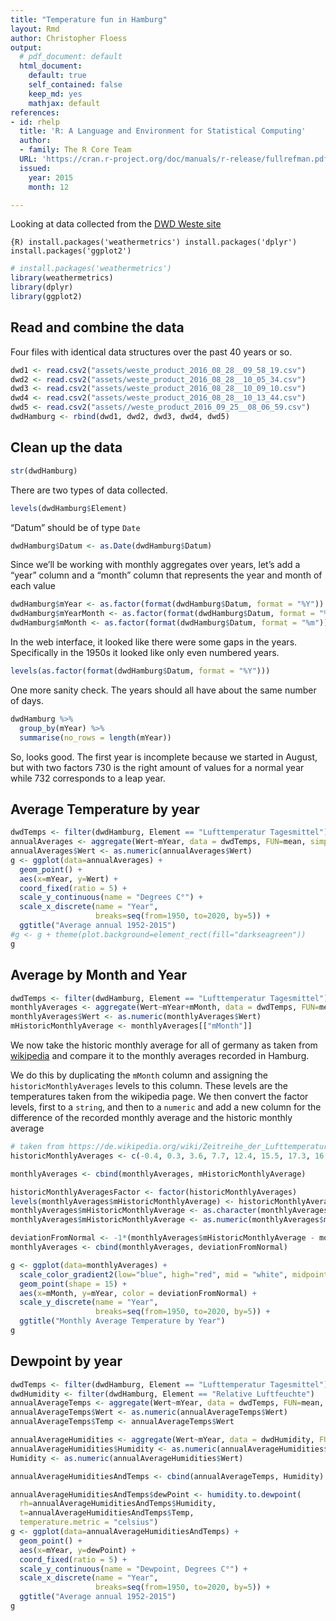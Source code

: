 ```yaml
---
title: "Temperature fun in Hamburg"
layout: Rmd
author: Christopher Floess
output:
  # pdf_document: default
  html_document:
    default: true
    self_contained: false
    keep_md: yes
    mathjax: default
references:
- id: rhelp
  title: 'R: A Language and Environment for Statistical Computing'
  author:
  - family: The R Core Team
  URL: 'https://cran.r-project.org/doc/manuals/r-release/fullrefman.pdf'
  issued:
    year: 2015
    month: 12

---
```


Looking at data collected from the [DWD Weste site](http://www.dwd.de/DE/leistungen/weste/westexl/weste_xl.html?nn=342632)

```{R)
install.packages('weathermetrics')
install.packages('dplyr')
install.packages('ggplot2')
```

```R
# install.packages('weathermetrics')
library(weathermetrics)
library(dplyr)
library(ggplot2)
```

## Read and combine the data

Four files with identical data structures over the past 40 years or so.

```R
dwd1 <- read.csv2("assets/weste_product_2016_08_28__09_58_19.csv")
dwd2 <- read.csv2("assets/weste_product_2016_08_28__10_05_34.csv")
dwd3 <- read.csv2("assets/weste_product_2016_08_28__10_09_10.csv")
dwd4 <- read.csv2("assets/weste_product_2016_08_28__10_13_44.csv")
dwd5 <- read.csv2("assets//weste_product_2016_09_25__08_06_59.csv")
dwdHamburg <- rbind(dwd1, dwd2, dwd3, dwd4, dwd5)
```

## Clean up the data

```R
str(dwdHamburg)

```

There are two types of data collected.

```R
levels(dwdHamburg$Element)
```


"Datum" should be of type `Date`

```R
dwdHamburg$Datum <- as.Date(dwdHamburg$Datum)
```

Since we'll be working with monthly aggregates over years, let's add a "year" column and a "month" column that represents the year and month of each value

```R
dwdHamburg$mYear <- as.factor(format(dwdHamburg$Datum, format = "%Y"))
dwdHamburg$mYearMonth <- as.factor(format(dwdHamburg$Datum, format = "%Y-%m"))
dwdHamburg$mMonth <- as.factor(format(dwdHamburg$Datum, format = "%m"))
```

In the web interface, it looked like there were some gaps in the years. Specifically in the 1950s it looked like only even numbered years.

```R
levels(as.factor(format(dwdHamburg$Datum, format = "%Y")))
```

One more sanity check. The years should all have about the same number of days.

```R
dwdHamburg %>%
  group_by(mYear) %>%
  summarise(no_rows = length(mYear))
```

So, looks good. The first year is incomplete because we started in August, but with two factors 730 is the right amount of values for a normal year while 732 corresponds to a leap year.

## Average Temperature by year

```R
dwdTemps <- filter(dwdHamburg, Element == "Lufttemperatur Tagesmittel")
annualAverages <- aggregate(Wert~mYear, data = dwdTemps, FUN=mean, simplify = F)
annualAverages$Wert <- as.numeric(annualAverages$Wert)
g <- ggplot(data=annualAverages) +
  geom_point() +
  aes(x=mYear, y=Wert) +
  coord_fixed(ratio = 5) +
  scale_y_continuous(name = "Degrees C°") +
  scale_x_discrete(name = "Year",
                   breaks=seq(from=1950, to=2020, by=5)) +
  ggtitle("Average annual 1952-2015")
#g <- g + theme(plot.background=element_rect(fill="darkseagreen"))
g
```

## Average by Month and Year

```R
dwdTemps <- filter(dwdHamburg, Element == "Lufttemperatur Tagesmittel")
monthlyAverages <- aggregate(Wert~mYear+mMonth, data = dwdTemps, FUN=mean, simplify = F)
monthlyAverages$Wert <- as.numeric(monthlyAverages$Wert)
mHistoricMonthlyAverage <- monthlyAverages[["mMonth"]]
```

We now take the historic monthly average for all of germany as taken from [wikipedia](https://de.wikipedia.org/wiki/Zeitreihe_der_Lufttemperatur_in_Deutschland#Durchschnittswerte_.C3.BCber_unterschiedliche_Zeitperioden) and compare it to the monthly averages recorded in Hamburg.

We do this by duplicating the `mMonth` column and assigning the
`historicMonthlyAverages` levels to this column. These levels are the
temperatures taken from the wikipedia page. We then convert the factor levels,
first to a `string`, and then to a `numeric` and add a new column for the difference of the recorded monthly average and the historic monthly average

```R
# taken from https://de.wikipedia.org/wiki/Zeitreihe_der_Lufttemperatur_in_Deutschland#Durchschnittswerte_.C3.BCber_unterschiedliche_Zeitperioden
historicMonthlyAverages <- c(-0.4, 0.3, 3.6, 7.7, 12.4, 15.5, 17.3, 16.6, 13.3, 8.6, 4.0, 0.9)

monthlyAverages <- cbind(monthlyAverages, mHistoricMonthlyAverage)

historicMonthlyAveragesFactor <- factor(historicMonthlyAverages)
levels(monthlyAverages$mHistoricMonthlyAverage) <- historicMonthlyAveragesFactor
monthlyAverages$mHistoricMonthlyAverage <- as.character(monthlyAverages$mHistoricMonthlyAverage)
monthlyAverages$mHistoricMonthlyAverage <- as.numeric(monthlyAverages$mHistoricMonthlyAverage)

deviationFromNormal <- -1*(monthlyAverages$mHistoricMonthlyAverage - monthlyAverages$Wert)
monthlyAverages <- cbind(monthlyAverages, deviationFromNormal)
```

```R
g <- ggplot(data=monthlyAverages) +
  scale_color_gradient2(low="blue", high="red", mid = "white", midpoint = 0) +
  geom_point(shape = 15) +
  aes(x=mMonth, y=mYear, color = deviationFromNormal) +
  scale_y_discrete(name = "Year",
                   breaks=seq(from=1950, to=2020, by=5)) +
  ggtitle("Monthly Average Temperature by Year")
g
```

## Dewpoint by year

```R
dwdTemps <- filter(dwdHamburg, Element == "Lufttemperatur Tagesmittel")
dwdHumidity <- filter(dwdHamburg, Element == "Relative Luftfeuchte")
annualAverageTemps <- aggregate(Wert~mYear, data = dwdTemps, FUN=mean, simplify = F)
annualAverageTemps$Wert <- as.numeric(annualAverageTemps$Wert)
annualAverageTemps$Temp <- annualAverageTemps$Wert

annualAverageHumidities <- aggregate(Wert~mYear, data = dwdHumidity, FUN=mean, simplify = F)
annualAverageHumidities$Humidity <- as.numeric(annualAverageHumidities$Wert)
Humidity <- as.numeric(annualAverageHumidities$Wert)

annualAverageHumiditiesAndTemps <- cbind(annualAverageTemps, Humidity)

annualAverageHumiditiesAndTemps$dewPoint <- humidity.to.dewpoint(
  rh=annualAverageHumiditiesAndTemps$Humidity,
  t=annualAverageHumiditiesAndTemps$Temp,
  temperature.metric = "celsius")
g <- ggplot(data=annualAverageHumiditiesAndTemps) +
  geom_point() +
  aes(x=mYear, y=dewPoint) +
  coord_fixed(ratio = 5) +
  scale_y_continuous(name = "Dewpoint, Degrees C°") +
  scale_x_discrete(name = "Year",
                   breaks=seq(from=1950, to=2020, by=5)) +
  ggtitle("Average annual 1952-2015")
g
```
